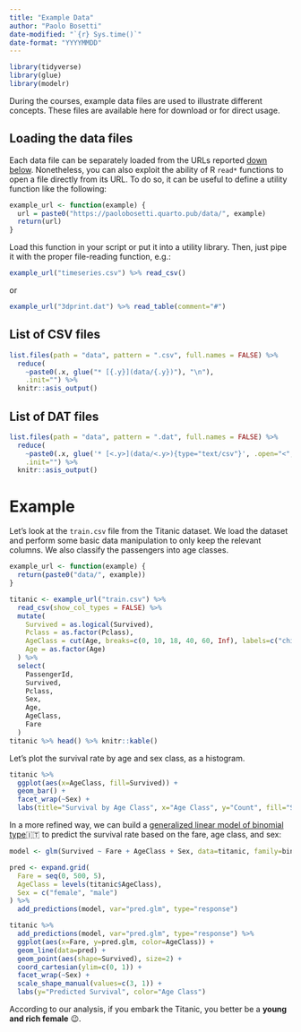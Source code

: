 ```yaml
---
title: "Example Data"
author: "Paolo Bosetti"
date-modified: "`{r} Sys.time()`"
date-format: "YYYYMMDD"
---
```


```r
library(tidyverse)
library(glue)
library(modelr)
```

During the courses, example data files are used to illustrate different concepts. These files are available here for download or for direct usage.


## Loading the data files

Each data file can be separately loaded from the URLs reported [down below](#list-of-csv-files). Nonetheless, you can also exploit the ability of R `read*` functions to open a file directly from its URL. To do so, it can be useful to define a utility function like the following:

```r
example_url <- function(example) {
  url = paste0("https://paolobosetti.quarto.pub/data/", example)
  return(url)
}
```

Load this function in your script or put it into a utility library.
Then, just pipe it with the proper file-reading function, e.g.:

```r
example_url("timeseries.csv") %>% read_csv()
```

or

```r
example_url("3dprint.dat") %>% read_table(comment="#")
```



## List of CSV files

```r
list.files(path = "data", pattern = ".csv", full.names = FALSE) %>% 
  reduce(
    ~paste0(.x, glue("* [{.y}](data/{.y})"), "\n"), 
    .init="") %>% 
  knitr::asis_output()
```
## List of DAT files

```r
list.files(path = "data", pattern = ".dat", full.names = FALSE) %>% 
  reduce(
    ~paste0(.x, glue('* [<.y>](data/<.y>){type="text/csv"}', .open="<", .close=">"), "\n"), 
    .init="") %>% 
  knitr::asis_output()
```



# Example

Let's look at the `train.csv` file from the Titanic dataset. We load the dataset and perform some basic data manipulation to only keep the relevant columns. We also classify the passengers into age classes.

```r
example_url <- function(example) {
  return(paste0("data/", example))
}
```

```r
titanic <- example_url("train.csv") %>% 
  read_csv(show_col_types = FALSE) %>% 
  mutate(
    Survived = as.logical(Survived),
    Pclass = as.factor(Pclass),
    AgeClass = cut(Age, breaks=c(0, 10, 18, 40, 60, Inf), labels=c("child", "young", "adult", "senior", "elderly")),
    Age = as.factor(Age)
  ) %>% 
  select(
    PassengerId,
    Survived,
    Pclass,
    Sex,
    Age,
    AgeClass,
    Fare
  )
titanic %>% head() %>% knitr::kable()
```

Let's plot the survival rate by age and sex class, as a histogram.

```r
titanic %>% 
  ggplot(aes(x=AgeClass, fill=Survived)) +
  geom_bar() +
  facet_wrap(~Sex) +
  labs(title="Survival by Age Class", x="Age Class", y="Count", fill="Survived")
```

In a more refined way, we can build a [generalized linear model of binomial type](/slides/ADAS/3-regressione.html#regressione-lineare-generalizzata)🇮🇹 to predict the survival rate based on the fare, age class, and sex:

```r
model <- glm(Survived ~ Fare + AgeClass + Sex, data=titanic, family=binomial)

pred <- expand.grid(
  Fare = seq(0, 500, 5),
  AgeClass = levels(titanic$AgeClass),
  Sex = c("female", "male")
) %>% 
  add_predictions(model, var="pred.glm", type="response")

titanic %>%
  add_predictions(model, var="pred.glm", type="response") %>% 
  ggplot(aes(x=Fare, y=pred.glm, color=AgeClass)) +
  geom_line(data=pred) +
  geom_point(aes(shape=Survived), size=2) +
  coord_cartesian(ylim=c(0, 1)) +
  facet_wrap(~Sex) +
  scale_shape_manual(values=c(3, 1)) +
  labs(y="Predicted Survival", color="Age Class")
```
:::{.callout-tip title="A word to the wise"}
According to our analysis, if you embark the Titanic, you better be a **young and rich female** 😉.
:::